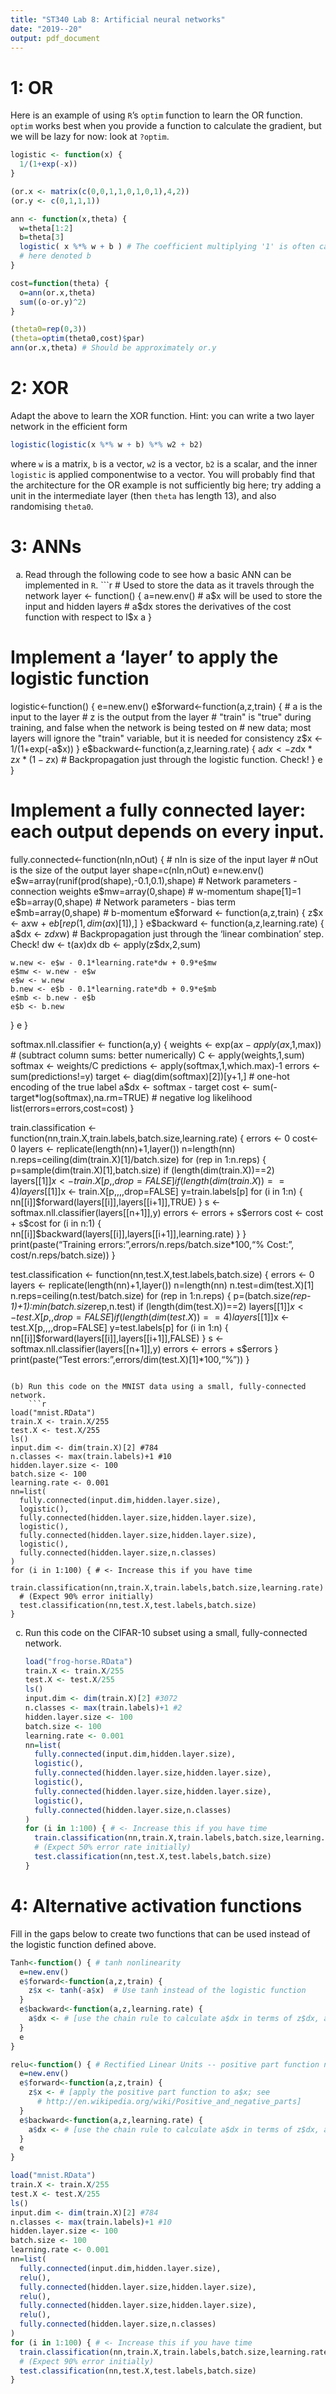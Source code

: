 ```yaml
---
title: "ST340 Lab 8: Artificial neural networks"
date: "2019--20"
output: pdf_document
---
```

# 1: OR

Here is an example of using `R`'s `optim` function to learn the OR function. `optim` works best when you provide a function to calculate the gradient, but we will be lazy for now: look at `?optim`.

```r
logistic <- function(x) {
  1/(1+exp(-x))
}

(or.x <- matrix(c(0,0,1,1,0,1,0,1),4,2))
(or.y <- c(0,1,1,1))

ann <- function(x,theta) {
  w=theta[1:2]
  b=theta[3]
  logistic( x %*% w + b ) # The coefficient multiplying '1' is often called the 'bias';
  # here denoted b
}

cost=function(theta) {
  o=ann(or.x,theta)
  sum((o-or.y)^2)
}

(theta0=rep(0,3))
(theta=optim(theta0,cost)$par)
ann(or.x,theta) # Should be approximately or.y
```

# 2: XOR

Adapt the above to learn the XOR function. Hint: you can write a two layer network in the efficient form
```r
logistic(logistic(x %*% w + b) %*% w2 + b2)
```
where `w` is a matrix, `b` is a vector, `w2` is a vector, `b2` is a scalar, and the inner `logistic` is applied componentwise to a vector. You will probably find that the architecture for the OR example is not sufficiently big here; try adding a unit in the intermediate layer (then `theta` has length 13), and also randomising `theta0`.

# 3: ANNs

(a) Read through the following code to see how a basic ANN can be implemented in `R`.
    ```r
# Used to store the data as it travels through the network
layer <- function() {
  a=new.env()
  # a$x will be used to store the input and hidden layers
  # a$dx stores the derivatives of the cost function with respect to l$x 
  a
}

# Implement a 'layer' to apply the logistic function
logistic<-function() {
  e=new.env()
  e$forward<-function(a,z,train) {
    # a is the input to the layer
    # z is the output from the layer
    # "train" is "true" during training, and false when the network is being tested on
    # new data; most layers will ignore the "train" variable, but it is needed for consistency    
    z$x <- 1/(1+exp(-a$x))
  }
  e$backward<-function(a,z,learning.rate) {
    a$dx <- z$dx * z$x * (1-z$x) # Backpropagation just through the logistic function. Check!
  }
  e
}

# Implement a fully connected layer: each output depends on every input.
fully.connected<-function(nIn,nOut) {
  # nIn is size of the input layer
  # nOut is the size of the output layer
  shape=c(nIn,nOut)
  e=new.env()
  e$w=array(runif(prod(shape),-0.1,0.1),shape) # Network parameters - connection weights
  e$mw=array(0,shape) # w-momentum
  shape[1]=1
  e$b=array(0,shape) # Network parameters - bias term
  e$mb=array(0,shape) # b-momentum
  e$forward <- function(a,z,train) {
    z$x <- a$x %*% e$w + e$b[rep(1,dim(a$x)[1]),]
  }
  e$backward <- function(a,z,learning.rate) {
    a$dx <- z$dx %*% t(e$w) # Backpropagation just through the 'linear combination' step. Check!
    dw    <- t(a$x) %*% z$dx
    db    <- apply(z$dx,2,sum)
    
    w.new <- e$w - 0.1*learning.rate*dw + 0.9*e$mw
    e$mw <- w.new - e$w
    e$w <- w.new
    b.new <- e$b - 0.1*learning.rate*db + 0.9*e$mb
    e$mb <- b.new - e$b
    e$b <- b.new
  }
  e
}

softmax.nll.classifier <- function(a,y) {
  weights <- exp(a$x-apply(a$x,1,max))  # (subtract column sums: better numerically)
  C <- apply(weights,1,sum)
  softmax <- weights/C
  predictions <- apply(softmax,1,which.max)-1
  errors <- sum(predictions!=y)
  target <- diag(dim(softmax)[2])[y+1,] # one-hot encoding of the true label
  a$dx <- softmax - target
  cost <- sum(-target*log(softmax),na.rm=TRUE) # negative log likelihood
  list(errors=errors,cost=cost)
}

train.classification <- function(nn,train.X,train.labels,batch.size,learning.rate) {
  errors <- 0
  cost<- 0
  layers <- replicate(length(nn)+1,layer())
  n=length(nn)
  n.reps=ceiling(dim(train.X)[1]/batch.size)
  for (rep in 1:n.reps) {
    p=sample(dim(train.X)[1],batch.size)
    if (length(dim(train.X))==2)
      layers[[1]]$x <- train.X[p,,drop=FALSE]
    if (length(dim(train.X))==4)
      layers[[1]]$x <- train.X[p,,,,drop=FALSE]
    y=train.labels[p]
    for (i in 1:n) {
      nn[[i]]$forward(layers[[i]],layers[[i+1]],TRUE)
    }
    s <- softmax.nll.classifier(layers[[n+1]],y)
    errors <- errors + s$errors
    cost <- cost + s$cost
    for (i in n:1) {
      nn[[i]]$backward(layers[[i]],layers[[i+1]],learning.rate)
    }
  }
  print(paste("Training errors:",errors/n.reps/batch.size*100,"%   Cost:",
              cost/n.reps/batch.size))
}

test.classification <- function(nn,test.X,test.labels,batch.size) {
  errors <- 0
  layers <- replicate(length(nn)+1,layer())
  n=length(nn)
  n.test=dim(test.X)[1]
  n.reps=ceiling(n.test/batch.size)
  for (rep in 1:n.reps) {
    p=(batch.size*(rep-1)+1):min(batch.size*rep,n.test)
    if (length(dim(test.X))==2)
      layers[[1]]$x <- test.X[p,,drop=FALSE]
    if (length(dim(test.X))==4)
      layers[[1]]$x <- test.X[p,,,,drop=FALSE]
    y=test.labels[p]
    for (i in 1:n) {
      nn[[i]]$forward(layers[[i]],layers[[i+1]],FALSE)
    }
    s <- softmax.nll.classifier(layers[[n+1]],y)
    errors <- errors + s$errors
  }
  print(paste("Test errors:",errors/dim(test.X)[1]*100,"%"))
}
```

(b) Run this code on the MNIST data using a small, fully-connected network.
    ```r
load("mnist.RData")
train.X <- train.X/255
test.X <- test.X/255
ls()
input.dim <- dim(train.X)[2] #784
n.classes <- max(train.labels)+1 #10
hidden.layer.size <- 100
batch.size <- 100
learning.rate <- 0.001
nn=list(
  fully.connected(input.dim,hidden.layer.size),
  logistic(),
  fully.connected(hidden.layer.size,hidden.layer.size),
  logistic(),
  fully.connected(hidden.layer.size,hidden.layer.size),
  logistic(),
  fully.connected(hidden.layer.size,n.classes)
)
for (i in 1:100) { # <- Increase this if you have time
  train.classification(nn,train.X,train.labels,batch.size,learning.rate) 
  # (Expect 90% error initially)
  test.classification(nn,test.X,test.labels,batch.size)
}
```

(c) Run this code on the CIFAR-10 subset using a small, fully-connected network.
    ```r
load("frog-horse.RData")
train.X <- train.X/255
test.X <- test.X/255
ls()
input.dim <- dim(train.X)[2] #3072
n.classes <- max(train.labels)+1 #2
hidden.layer.size <- 100
batch.size <- 100
learning.rate <- 0.001
nn=list(
  fully.connected(input.dim,hidden.layer.size),
  logistic(),
  fully.connected(hidden.layer.size,hidden.layer.size),
  logistic(),
  fully.connected(hidden.layer.size,hidden.layer.size),
  logistic(),
  fully.connected(hidden.layer.size,n.classes)
)
for (i in 1:100) { # <- Increase this if you have time
  train.classification(nn,train.X,train.labels,batch.size,learning.rate) 
  # (Expect 50% error rate initially)
  test.classification(nn,test.X,test.labels,batch.size)
}
```

# 4: Alternative activation functions

Fill in the gaps below to create two functions that can be used instead of the logistic function defined above.

```r
Tanh<-function() { # tanh nonlinearity
  e=new.env()
  e$forward<-function(a,z,train) {
    z$x <- tanh(-a$x)  # Use tanh instead of the logistic function
  }
  e$backward<-function(a,z,learning.rate) {
    a$dx <- # [use the chain rule to calculate a$dx in terms of z$dx, a$x and z$x]
  }
  e
}

relu<-function() { # Rectified Linear Units -- positive part function nonlinearity
  e=new.env()
  e$forward<-function(a,z,train) {
    z$x <- # [apply the positive part function to a$x; see
      # http://en.wikipedia.org/wiki/Positive_and_negative_parts]
  }
  e$backward<-function(a,z,learning.rate) {
    a$dx <- # [use the chain rule to calculate a$dx in terms of z$dx, a$x and z$x]
  }
  e
}

load("mnist.RData")
train.X <- train.X/255
test.X <- test.X/255
ls()
input.dim <- dim(train.X)[2] #784
n.classes <- max(train.labels)+1 #10
hidden.layer.size <- 100
batch.size <- 100
learning.rate <- 0.001
nn=list(
  fully.connected(input.dim,hidden.layer.size),
  relu(),
  fully.connected(hidden.layer.size,hidden.layer.size),
  relu(),
  fully.connected(hidden.layer.size,hidden.layer.size),
  relu(),
  fully.connected(hidden.layer.size,n.classes)
)
for (i in 1:100) { # <- Increase this if you have time
  train.classification(nn,train.X,train.labels,batch.size,learning.rate) 
  # (Expect 90% error initially)
  test.classification(nn,test.X,test.labels,batch.size)
}
```